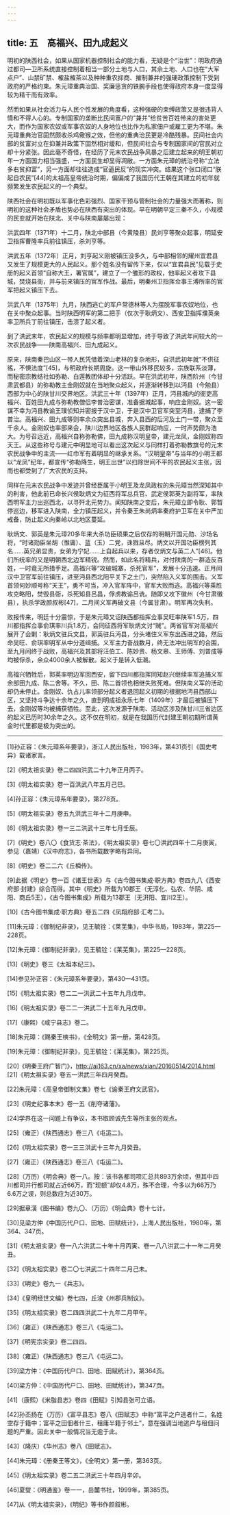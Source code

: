 ```yaml
---
---
---
```

title: 五　高福兴、田九成起义
---




明初的陕西社会，如果从国家机器控制社会的能力看，无疑是个“治世”：明政府通过都司—卫所系统直接控制着相当一部分土地与人口，其余土地、人口也在“大军点户”、山禁矿禁、榷盐榷茶以及种种重农抑商、摧制兼并的强硬政策控制下受到政府的严格约束。朱元璋重典治国、奖廉惩贪的铁腕手段也使得政府本身一度显得较为精干而有效率。

然而如果从社会活力与人民个性发展的角度看，这种强硬的束缚政策又是很违背人情和不得人心的。专制国家的垄断比民间富户的“兼并”给贫苦百姓带来的害处更大，而作为国家农奴或军事农奴的人身地位也比作为私家佃户或雇工更为不堪。朱元璋重典治官固然颇收杀鸡儆猴之效，但他的重典治民更是冷酷残暴。民间社会内部的贫富对立在抑兼并政策下固然相对缓和，但民间社会与专制国家间的官民对立却十分紧张。因此毫不奇怪，在经历了元末农民战争风暴之后建立起来的明王朝初年一方面国力相当强盛，一方面民生却显得凋敝。一方面朱元璋的统治号称“立法多右贫抑富”，另一方面却往往造成“官逼民反”的现实冲突。结果这个张口闭口“朕起自农民”[44]的太祖高皇帝统治时期，偏偏成了我国历代王朝在其建立的初年就频繁发生农民起义的一个典型。

陕西社会在明初既以军事化色彩强烈、国家干预与管制社会的力量强大而著称，则明初的这种社会矛盾也势必在陕西有突出的体现。早在明朝平定三秦不久，小规模的民变就开始在陕北、关中与陕南屡屡出现：

洪武四年（1371年）十二月，陕北中部县（今黄陵县）民刘亨等聚众起事，明延安卫指挥曹隆率兵前往镇压，杀刘亨等。

洪武五年（1372年）正月，刘亨起义刚被镇压没多久，与中部相邻的耀州宜君县又发生了规模更大的人民起义。那个姓名没有留传下来，仅以“宜君县民”见载于史册的起义首领“自称大王，署官属”，建立了一个雏形的政权，他率起义者攻下县城，焚烧县衙，并与前来镇压的官军作战。最后，明秦州卫指挥佥事王溥所率的官军把起义镇压下去。

洪武八年（1375年）九月，陕西逃亡的军户常德林等人为摆脱军事农奴地位，也在关中聚众起事。当时陕西明军的第二把手（仅次于耿炳文）、西安卫指挥濮英亲率卫所兵丁前往镇压，击溃了起义者。

到了洪武末年，农民起义的规模与频率都明显增加，终于导致了洪武年间较大的一次农民战争——陕南高福兴、田九成起义。

原来，陕南秦巴山区一带人民凭借着深山老林的复杂地形，自洪武初年就“不供征徭，不惧法度”[45]，与明政府长期周旋。这一带山外移民较多，宗族联系淡薄，而秘密宗教结社如弥勒、白莲教团体却十分活跃。早在洪武初年，陕西阶州（今甘肃武都县）的弥勒教主金刚奴就在当地聚众起义，并逐渐转移到以沔县（今勉县）西部为中心的陕甘川交界地区。洪武三十年（1397年）正月，沔县城内的衙吏高福兴、百姓田九成与弥勒教僧侣李普治密谋，准备据城起事，响应金刚奴。这一密谋不幸为沔县教谕王璞侦知并密报于汉中卫，于是汉中卫官军突至沔县，逮捕了李普治。高福兴、田九成等则率余众突出县城，奔入县西的后河及土门一带，聚众至千余人。金刚奴也率部来会，陕川边界地区各族人民群起响应，一时声势颇为浩大。为号召远近，高福兴自称弥勒佛，田九成称汉明皇帝，建元龙凤，金刚奴称四天王。从这些称号与建元中明显地可以看出这次起义与同样打着弥勒教旗号的元末农民战争中的主流——红巾军有着明显的继承关系。“汉明皇帝”与当年的小明王都以“龙凤”纪年，都宣传“弥勒降生，明王出世”以扫除世间不平的农民起义主张，因而也都受到了广大农民的支持。

同样在元末农民战争中发迹并曾经臣属于小明王及龙凤政权的朱元璋当然深知其中的利害，他此前已命长兴侯耿炳文为征西将军总兵官、武定侯郭英为副将军，率陕西明军主力出巡西北，以寻歼北元势力。闻知陕南之变后，朱元璋立即令耿、郭暂停巡边，移军进入陕南，全力镇压起义，并令秦王朱尚炳率秦府护卫军在关中严加戒备，防止起义向秦岭以北地区蔓延。

耿炳文、郭英是朱元璋20多年来大杀功臣硕果之后仅存的明朝开国元勋、沙场名将，“时诸勋臣坐胡（惟庸）、蓝（玉）二党，诛戮且尽。炳文以开国功臣榜列其名……英兄弟显贵，女弟为宁妃……上自起兵以来，存者仅炳文与英二人”[46]。他们所统率的又是明朝西北边军精锐。然而，如此名将精兵，对付陕南的一群造反百姓，一时竟无所措手足。高福兴等“攻破城寨，杀死官军”，发展十分迅速。正月间汉中卫官军前往镇压，进至沔县西北阳平关下之土门，突然陷入义军的围击。义军首领何妙顺号称“天王”，勇不可当，冲入官军阵中，官军大败而逃。高福兴等乘胜攻克略阳，焚毁县衙，杀死知县吕昌，俘虏教谕吕诜。随即又攻下徽州（今甘肃徽县），执杀学政颜叔彬[47]，二月间义军再破文县（今属甘肃）。明军再次失利。

败报传来，明廷十分震惊，于是朱元璋又诏陕西都指挥佥事吴旺率陕军1.5万，四川都指挥佥事俞琪率川兵1.8万，会同征西将军耿炳文讨“贼”。两省官军对高福兴展开了会剿：耿炳文驻兵文县，郭英驻兵沔县，分头堵住义军东出西进之路，然后命吴旺、俞琪率明军从中分道缉捕。义军主力奋战数月，终无法冲出明军的合围，至九月间终于战败，高福兴及其部将汪伯工、陈妙贵、杨文皋、王师傅、刘普成等均被俘杀，余众4000余人被解散。起义于是转入低潮。

高福兴牺牲后，郭英率明边军回西安，留下四川都指挥同知赵兴继续率军追捕义军余部田九成、陈二舍等。不久，田、陈二首领也相继失败死难。但陕南义军的活动却仍未停止。金刚奴、仇占儿率领部分起义者退回起义初期的根据地沔县西部山区，又坚持斗争达十余年之久，直到明成祖永乐七年（1409年）才最后被镇压下去，金刚奴等均被捕获牺牲。至此，这次发源于陕南、活动区涉及陕甘川三省边区的起义已历时30余年之久。这不仅在明初，就是在我国历代封建王朝初期所谓黄金时代里都是极为突出的。



* * *



[1]孙正容：《朱元璋系年要录》，浙江人民出版社，1983年，第431页引《国史考异》载诸家言。

[2]《明太祖实录》卷二四四洪武二十九年正月丙子。

[3]《明太祖实录》卷一百洪武八年五月己巳。

[4]孙正容：《朱元璋系年要录》，第278页。

[5]《明太祖实录》卷五九洪武三年十二月庚申。

[6]《明太祖实录》卷一三二洪武十三年七月壬辰。

[7]《明史》卷八〇《食货志·茶法》，《明太祖实录》卷七〇洪武四年十二月庚寅，参见（嘉靖）《汉中府志》，各书所载数字略有异同。

[8]《明史》卷二二六《丘橓传》。

[9]此据《明史》卷一百《诸王世表》与《古今图书集成·职方典》卷四九八《西安府部·封建》综合而得。其中《明史》所载为10郡王（无淳化、弘农、华阴、咸阳、商丘5王），《古今图书集成》所载为13郡王（无汧阳、宜川2王）。

[10]《古今图书集成·职方典》卷五二四《凤翔府部·汇考二》。

[11]朱元璋：《御制纪非录》，见王毓铨：《莱芜集》，中华书局，1983年，第225—228页。

[12]朱元璋：《御制纪非录》，见王毓铨：《莱芜集》，第225—228页。

[13]《明史》卷三《太祖本纪三》。

[14]参见孙正容：《朱元璋系年要录》，第430—431页。

[15]《明太祖实录》卷二二一洪武二十五年九月戊申。

[16]《明太祖实录》卷二二一洪武二十五年九月戊申。

[17]（康熙）《咸宁县志》卷二。

[18]朱元璋：《赐秦王樉书》，《全明文》第一册，第428页。

[19]朱元璋：《御制纪非录》，见王毓铨：《莱芜集》，第225页。

[20]《明秦王府广智门》，http://ai163.cn/xa/news/xian/20160514/2014.html [21]《明太祖实录》卷五一洪武三年四月癸酉。

[22]朱元璋：《高皇帝御制文集》卷七《谕秦王府文武官》。

[23]《明史纪事本末》卷一五《削夺诸藩》。

[24]学界在这一问题上有争议，本书取顾诚先生等所主张的观点。

[25]（雍正）《陕西通志》卷三八《屯运二》。

[26]《明太祖实录》卷一三三洪武十三年九月癸丑。

[27]（雍正）《陕西通志》卷三八《屯运二》。

[28]（万历）《明会典》卷一八。按：该书各都司项汇总共893万余顷，但其中四川都司并行都司就占近66万，而“现额”却仅4.8万，殊不合理，今多以为66万乃6.6万之误，则总数应为近30万。

[29]据章潢《图书编》卷九〇、（万历）《明会典》卷十七计。

[30]见梁方仲《中国历代户口、田地、田赋统计》，上海人民出版社，1980年，第364、347页。

[31]《明太祖实录》卷一八六洪武二十年十月丙寅、卷一八八洪武二十一年二月癸丑。

[32]《明太祖实录》卷二〇七洪武二十四年二月己未。

[33]《明史》卷九一《兵志》。

[34]《皇明经世文编》卷七四，丘浚《州郡兵制议》。

[35]《明太祖实录》卷二四四洪武二十九年二月甲午。

[36]（雍正）《陕西通志》卷三八《屯运二》。

[37]《明宪宗实录》卷二四四。

[38]（雍正）《陕西通志》卷三八《屯运二》。

[39]梁方仲：《中国历代户口、田地、田赋统计》，第364页。

[40]梁方仲：《中国历代户口、田地、田赋统计》，第347页。

[41]（康熙）《米脂县志》卷四《田赋》引知县张可立语。

[42]孙丕扬在（万历）《富平县志》卷八《田赋志》中称“富平之户逃者什二，名姓空存于籍中；富平之田佃者什三，租庸半籍于邻土”，意在强调当地逃户与租佃问题的严重。因此关中一般情况当无逾于此。

[43]（隆庆）《华州志》卷八《田赋志》。

[44]朱元璋：《册秦王等文》，《全明文》第一册，第363页。

[45]《明太祖实录》卷二五二洪武三十年四月辛卯。

[46]夏燮：《明通鉴》卷一一，岳麓书社，1999年，第385页。

[47]从《明太祖实录》，《明纪》等书作颜叙彬。